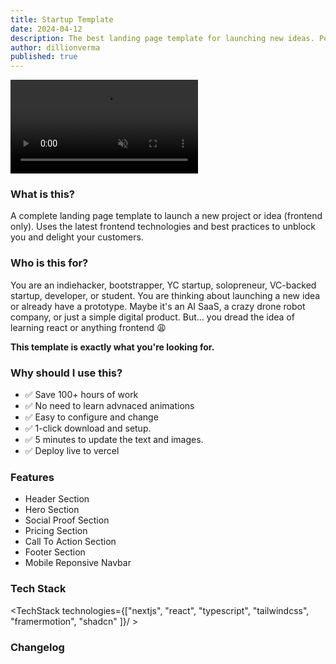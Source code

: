 ```yaml
---
title: Startup Template
date: 2024-04-12
description: The best landing page template for launching new ideas. Perfect for bootstrappers and pre-PMF VC backed startups.
author: dillionverma
published: true
---
```


<div className="max-w-[800px]">
    <video
        autoPlay
        loop
        muted
        src="/startup-template-demo.mp4"
        className="w-full rounded-xl border shadow-2xl"
    /> 
    <div className="flex sm:flex-row gap-2 w-full flex-col">
        <RepoDownload repo={'startup-template'} owner={'dillionverma'} />
        <TemplatePreview href="https://startup-template-sage.vercel.app/">Live Preview </TemplatePreview>
    </div>
</div>



### What is this?
A complete landing page template to launch a new project or idea (frontend only). Uses the latest frontend technologies and best practices to unblock you and delight your customers.


### Who is this for?
You are an indiehacker, bootstrapper, YC startup, solopreneur, VC-backed startup, developer, or student. You are thinking about launching a new idea or already have a prototype. Maybe it's an AI SaaS, a crazy drone robot company, or just a simple digital product.  But... you dread the idea of learning react or anything frontend 😩

**This template is exactly what you're looking for.**

### Why should I use this?
- ✅ Save 100+ hours of work
- ✅ No need to learn advnaced animations
- ✅ Easy to configure and change
- ✅ 1-click download and setup. 
- ✅ 5 minutes to update the text and images. 
- ✅ Deploy live to vercel

### Features
- Header Section 
- Hero Section
- Social Proof Section
- Pricing Section
- Call To Action Section
- Footer Section
- Mobile Reponsive Navbar

### Tech Stack
<TechStack technologies={["nextjs", "react", "typescript", "tailwindcss", "framermotion", "shadcn" ]}/ >

### Changelog
<CommitList repo='startup-template' owner='dillionverma' />
